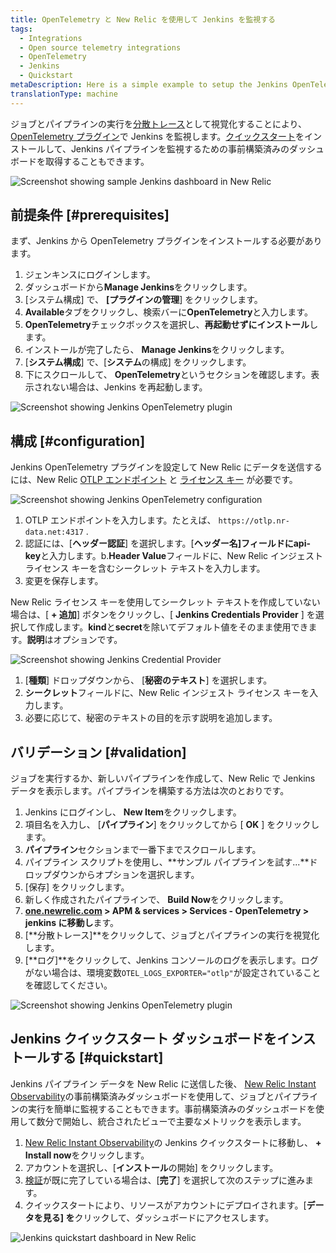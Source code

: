 ```yaml
---
title: OpenTelemetry と New Relic を使用して Jenkins を監視する
tags:
  - Integrations
  - Open source telemetry integrations
  - OpenTelemetry
  - Jenkins
  - Quickstart
metaDescription: Here is a simple example to setup the Jenkins OpenTelemetry plugin to send data to New Relic.
translationType: machine
---
```







ジョブとパイプラインの実行を[分散トレース](/docs/distributed-tracing/concepts/introduction-distributed-tracing)として視覚化することにより、 [OpenTelemetry プラグイン](https://plugins.jenkins.io/opentelemetry)で Jenkins を監視します。[クイックスタート](https://newrelic.com/instant-observability/jenkins)をインストールして、Jenkins パイプラインを監視するための事前構築済みのダッシュボードを取得することもできます。

<img
  title="Screenshot showing sample Jenkins dashboard in New Relic"
  alt="Screenshot showing sample Jenkins dashboard in New Relic"
  src={opentelemetryJenkins05}
/>

## 前提条件 [#prerequisites]

まず、Jenkins から OpenTelemetry プラグインをインストールする必要があります。

1. ジェンキンスにログインします。
2. ダッシュボードから**Manage Jenkins**をクリックします。
3. \[システム構成] で、 **\[プラグインの管理**] をクリックします。
4. **Available**タブをクリックし、検索バーに**OpenTelemetry**と入力します。
5. **OpenTelemetry**チェックボックスを選択し、**再起動せずにインストール**します。
6. インストールが完了したら、 **Manage Jenkins**をクリックします。
7. \[**システム構成**] で、\[**システム**の構成] をクリックします。
8. 下にスクロールして、 **OpenTelemetry**というセクションを確認します。表示されない場合は、Jenkins を再起動します。

<img
  title="Screenshot showing Jenkins OpenTelemetry plugin"
  alt="Screenshot showing Jenkins OpenTelemetry plugin"
  src={opentelemetryJenkis01}
/>

## 構成 [#configuration]

Jenkins OpenTelemetry プラグインを設定して New Relic にデータを送信するには、New Relic [OTLP エンドポイント](/docs/more-integrations/open-source-telemetry-integrations/opentelemetry/opentelemetry-setup/#note-endpoints) と [ライセンス キー](/docs/apis/intro-apis/new-relic-api-keys/#license-key) が必要です。

<img
  title="Screenshot showing Jenkins OpenTelemetry configuration"
  alt="Screenshot showing Jenkins OpenTelemetry configuration"
  src={opentelemetryIntegrationsJenkins02}
/>

1. OTLP エンドポイントを入力します。たとえば、 `https://otlp.nr-data.net:4317` .
2. 認証には、\[**ヘッダー認証**] を選択します。\[**ヘッダー名]**フィールドに**api-key**と入力します。b.**Header Value**フィールドに、New Relic インジェスト ライセンス キーを含むシークレット テキストを入力します。
3. 変更を保存します。

New Relic ライセンス キーを使用してシークレット テキストを作成していない場合は、\[ **+ 追加**] ボタンをクリックし、\[ **Jenkins Credentials Provider** ] を選択して作成します。**kind**と**secret**を除いてデフォルト値をそのまま使用できます。**説明**はオプションです。

<img
  title="Screenshot showing Jenkins Credential Provider"
  alt="Screenshot showing Jenkins Credential Provider"
  src={opentelemetryIntegrationsJenkins03}
/>

1. \[**種類**] ドロップダウンから、 \[**秘密のテキスト**] を選択します。
2. **シークレット**フィールドに、New Relic インジェスト ライセンス キーを入力します。
3. 必要に応じて、秘密のテキストの目的を示す説明を追加します。

## バリデーション [#validation]

ジョブを実行するか、新しいパイプラインを作成して、New Relic で Jenkins データを表示します。パイプラインを構築する方法は次のとおりです。

1. Jenkins にログインし、 **New Item**をクリックします。
2. 項目名を入力し、 \[**パイプライン**] をクリックしてから \[ **OK** ] をクリックします。
3. **パイプライン**セクションまで一番下までスクロールします。
4. パイプライン スクリプトを使用し、**サンプル パイプラインを試す...**ドロップダウンからオプションを選択します。
5. \[保存] をクリックします。
6. 新しく作成されたパイプラインで、 **Build Now**をクリックします。
7. **[one.newrelic.com](https://one.newrelic.com/all-capabilities) > APM & services > Services - OpenTelemetry > jenkins に移動し**ます。
8. \[**分散トレース]**をクリックして、ジョブとパイプラインの実行を視覚化します。
9. \[**ログ]**をクリックして、Jenkins コンソールのログを表示します。ログがない場合は、環境変数`OTEL_LOGS_EXPORTER="otlp"`が設定されていることを確認してください。

<img
  title="Screenshot showing Jenkins OpenTelemetry plugin"
  alt="Screenshot showing Jenkins OpenTelemetry plugin"
  src={opentelemetryOpentelemetryJenkins04}
/>

## Jenkins クイックスタート ダッシュボードをインストールする [#quickstart]

Jenkins パイプライン データを New Relic に送信した後、 [New Relic Instant Observability](http://newrelic.com/instant-observability)の事前構築済みダッシュボードを使用して、ジョブとパイプラインの実行を簡単に監視することもできます。事前構築済みのダッシュボードを使用して数分で開始し、統合されたビューで主要なメトリックを表示します。

1. [New Relic Instant Observability](https://newrelic.com/instant-observability/jenkins)の Jenkins クイックスタートに移動し、 **+ Install now**をクリックします。
2. アカウントを選択し、\[**インストール**の開始] をクリックします。
3. [検証](#validation)が既に完了している場合は、\[**完了**] を選択して次のステップに進みます。
4. クイックスタートにより、リソースがアカウントにデプロイされます。\[**データを見る] を**クリックして、ダッシュボードにアクセスします。

<img
  title="Jenkins quickstart dashboard in New Relic"
  alt="Jenkins quickstart dashboard in New Relic"
  src={opentelemetryJenkins05}
/>

<InstallFeedback/>
